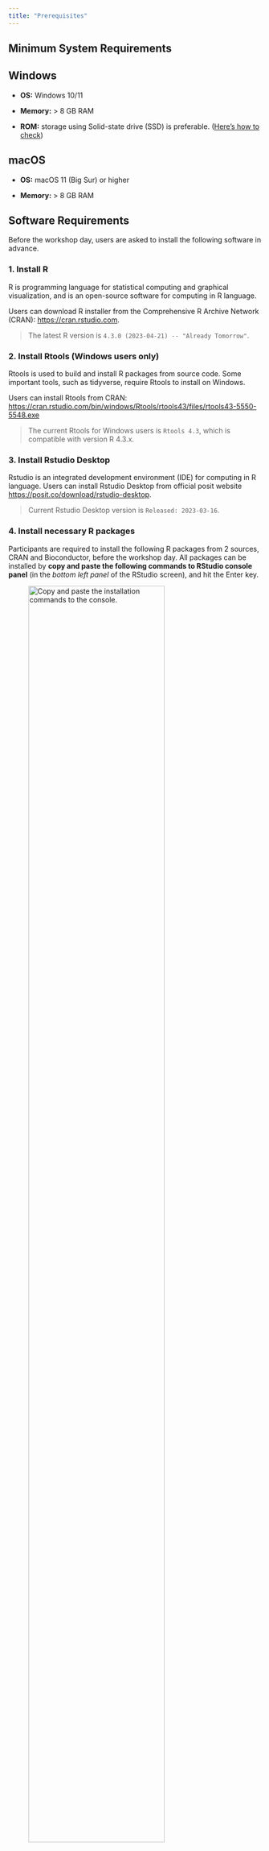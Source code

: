```yaml
---
title: "Prerequisites"
---
```


## Minimum System Requirements

::: panel-tabset
## Windows

-   **OS:** Windows 10/11

-   **Memory:** \> 8 GB RAM

-   **ROM:** storage using Solid-state drive (SSD) is preferable. ([Here's how to check](https://www.lifewire.com/is-my-storage-ssd-or-hdd-5191369))

## macOS

-   **OS:** macOS 11 (Big Sur) or higher

-   **Memory:** \> 8 GB RAM
:::

## Software Requirements

Before the workshop day, users are asked to install the following software in advance.

### 1. Install R

R is programming language for statistical computing and graphical visualization, and is an open-source software for computing in R language.

Users can download R installer from the Comprehensive R Archive Network (CRAN): [https://cran.rstudio.com](https://cran.rstudio.com/).

> The latest R version is `4.3.0 (2023-04-21) -- "Already Tomorrow"`.

### 2. Install Rtools (Windows users only)

Rtools is used to build and install R packages from source code. Some important tools, such as tidyverse, require Rtools to install on Windows.

Users can install Rtools from CRAN: <https://cran.rstudio.com/bin/windows/Rtools/rtools43/files/rtools43-5550-5548.exe>

> The current Rtools for Windows users is `Rtools 4.3`, which is compatible with version R 4.3.x.

### 3. Install Rstudio Desktop

Rstudio is an integrated development environment (IDE) for computing in R language. Users can install Rstudio Desktop from official posit website <https://posit.co/download/rstudio-desktop>.

> Current Rstudio Desktop version is `Released: 2023-03-16`.

### 4. Install necessary R packages

Participants are required to install the following R packages from 2 sources, CRAN and Bioconductor, before the workshop day. All packages can be installed by **copy and paste the following commands to RStudio console panel** (in the *bottom left panel* of the RStudio screen), and hit the Enter key.

![Copy and paste the installation commands to the console.](img/install-in-console_CRAN.gif){fig-align="center" width="80%"}

4.1 Install packages from CRAN:

```r
if (!require("pacman"))
  install.packages("pacman"
  )
pacman::p_load(
  tidyverse,
  paletteer,
  scales,
  RColorBrewer,
  ggpubr,
  VennDiagram,
  circlize,
  viridis,
  png,
  GGally,
  cowplot,
  openxlsx,
  gridExtra,
  gtable,
  egg,
  ggfortify,
  FactoMineR,
  factoextra,
  gridGraphics,
  corrplot,
  plotly,
  agricolae
)
```

![Copy and paste the installation commands to the console.](img/install-in-console_bioconductor.gif){fig-align="center" width="80%"}

4.2 Install packages from Bioconductor:

```r
if (!requireNamespace("BiocManager", quietly = TRUE))
  install.packages("BiocManager")

BiocManager::install(c("ComplexHeatmap", "DESeq2", 
                       "pcaExplorer", "EnhancedVolcano"))
```

📧 For technical issues regarding R packages installation, please email the issues to Prasert Yodsawat (**prasert.y\@outlook.com**).

::: callout-tip
## Optional 📖

In addition, users with some experience with R are beneficial. This workshop focuses on intermediate knowledge of R for managing and visualizing data. We recommend that participants familiarize themselves with the basics of R before attending this workshop. Here we also provide some online courses that would be helpful:

-   [R Programming Tutorial - Learn the Basics of Statistical Computing](https://youtu.be/_V8eKsto3Ug) from freecodecamp.org

-   [Introduction to R](https://www.datacamp.com/courses/free-introduction-to-r) from Datacamp

-   [A (very) short introduction to R](https://github.com/ClaudiaBrauer/A-very-short-introduction-to-R/blob/master/documents/A%20(very)%20short%20introduction%20to%20R.pdf): The 10-page document by Torfs & Brauer with background information and exercises, plus 2 pages with a list of useful functions. Working through this document takes a couple of hours (depending on your background knowledge).
:::
